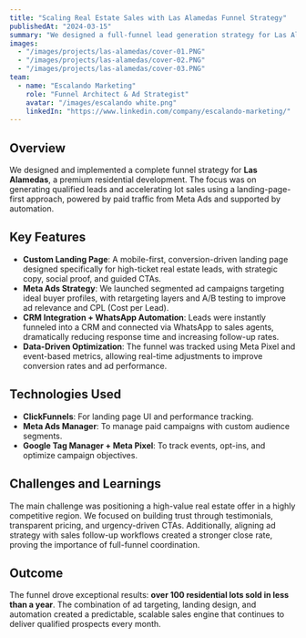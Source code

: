 ```yaml
---
title: "Scaling Real Estate Sales with Las Alamedas Funnel Strategy"
publishedAt: "2024-03-15"
summary: "We designed a full-funnel lead generation strategy for Las Alamedas, a premium residential development, combining Meta Ads with high-converting landing pages and automated follow-up systems."
images:
  - "/images/projects/las-alamedas/cover-01.PNG"
  - "/images/projects/las-alamedas/cover-02.PNG"
  - "/images/projects/las-alamedas/cover-03.PNG"
team:
  - name: "Escalando Marketing"
    role: "Funnel Architect & Ad Strategist"
    avatar: "/images/escalando white.png"
    linkedIn: "https://www.linkedin.com/company/escalando-marketing/"
---
```


## Overview

We designed and implemented a complete funnel strategy for **Las Alamedas**, a premium residential development. The focus was on generating qualified leads and accelerating lot sales using a landing-page-first approach, powered by paid traffic from Meta Ads and supported by automation.

## Key Features

- **Custom Landing Page**: A mobile-first, conversion-driven landing page designed specifically for high-ticket real estate leads, with strategic copy, social proof, and guided CTAs.
- **Meta Ads Strategy**: We launched segmented ad campaigns targeting ideal buyer profiles, with retargeting layers and A/B testing to improve ad relevance and CPL (Cost per Lead).
- **CRM Integration + WhatsApp Automation**: Leads were instantly funneled into a CRM and connected via WhatsApp to sales agents, dramatically reducing response time and increasing follow-up rates.
- **Data-Driven Optimization**: The funnel was tracked using Meta Pixel and event-based metrics, allowing real-time adjustments to improve conversion rates and ad performance.

## Technologies Used

- **ClickFunnels**: For landing page UI and performance tracking.
- **Meta Ads Manager**: To manage paid campaigns with custom audience segments.
- **Google Tag Manager + Meta Pixel**: To track events, opt-ins, and optimize campaign objectives.

## Challenges and Learnings

The main challenge was positioning a high-value real estate offer in a highly competitive region. We focused on building trust through testimonials, transparent pricing, and urgency-driven CTAs. Additionally, aligning ad strategy with sales follow-up workflows created a stronger close rate, proving the importance of full-funnel coordination.

## Outcome

The funnel drove exceptional results: **over 100 residential lots sold in less than a year**. The combination of ad targeting, landing design, and automation created a predictable, scalable sales engine that continues to deliver qualified prospects every month.
